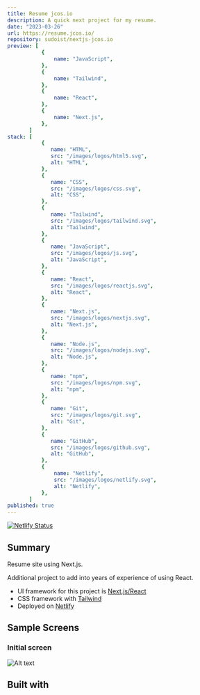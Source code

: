 ```yaml
---
title: Resume jcos.io
description: A quick next project for my resume.
date: "2023-03-26"
url: https://resume.jcos.io/
repository: sudoist/nextjs-jcos.io
preview: [
           {
               name: "JavaScript",
           },
           {
               name: "Tailwind",
           },
           {
               name: "React",
           },
           {
               name: "Next.js",
           },
       ]
stack: [
           {
              name: "HTML",
              src: "/images/logos/html5.svg",
              alt: "HTML",
           },
           {
              name: "CSS",
              src: "/images/logos/css.svg",
              alt: "CSS",
           },
           {
              name: "Tailwind",
              src: "/images/logos/tailwind.svg",
              alt: "Tailwind",
           },
           {
              name: "JavaScript",
              src: "/images/logos/js.svg",
              alt: "JavaScript",
           },
           {
              name: "React",
              src: "/images/logos/reactjs.svg",
              alt: "React",
           },
           {
              name: "Next.js",
              src: "/images/logos/nextjs.svg",
              alt: "Next.js",
           },
           {
              name: "Node.js",
              src: "/images/logos/nodejs.svg",
              alt: "Node.js",
           },
           {
              name: "npm",
              src: "/images/logos/npm.svg",
              alt: "npm",
           },
           {
              name: "Git",
              src: "/images/logos/git.svg",
              alt: "Git",
           },
           {
              name: "GitHub",
              src: "/images/logos/github.svg",
              alt: "GitHub",
           },
           {
               name: "Netlify",
               src: "/images/logos/netlify.svg",
               alt: "Netlify",
           },
       ]
published: true
---
```


[![Netlify Status](https://api.netlify.com/api/v1/badges/dc61c49f-0129-4bec-adfd-6af0a605336d/deploy-status)](https://app.netlify.com/sites/extraordinary-baklava-cca260/deploys)

## Summary

Resume site using Next.js.

Additional project to add into years of experience of using React.

- UI framework for this project is [Next.js/React](https://nextjs.org)
- CSS framework with [Tailwind](https://tailwindcss.com)
- Deployed on [Netlify](https://www.netlify.com/)


## Sample Screens

### Initial screen

![Alt text](https://res.cloudinary.com/langitlupakintoncloud/image/upload/v1711641474/projects.jcos.io/ehmctpu7xhkjdqzforot.png "Initial screen")


## Built with
